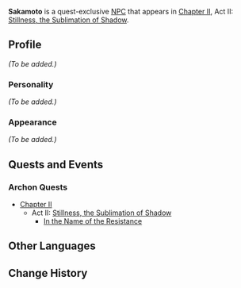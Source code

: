 {{Meta
<!-- Remove this template after adding the missing info -->
|missing_NPC_profile  = yes
}}
{{Character Infobox
|type             = Quest NPC
|image            = NPC Sakamoto.png
|region           = Inazuma
}}
'''Sakamoto''' is a quest-exclusive [[NPC]] that appears in [[Chapter II]], Act II: [[Stillness, the Sublimation of Shadow]].

==Profile==
<!-- detailed story/lore information goes here -->
''(To be added.)''

===Personality===
''(To be added.)''

===Appearance===
''(To be added.)''

==Quests and Events==
===Archon Quests===
*[[Chapter II]]
**Act II: [[Stillness, the Sublimation of Shadow]]
***[[In the Name of the Resistance]]

==Other Languages==
{{Other Languages|default_hidden = 1
|en      = Sakamoto
|zhs     = 坂本
|zhs_rm  = Bǎnběn
|zht     = 坂本
|zht_rm  = Bǎnběn
|ja      = 坂本
|ja_rm   = Sakamoto
|ko      = 사카모토
|ko_rm   = Sakamoto
|es      = Sakamoto
|fr      = Sakamoto
|ru      = Сакамото
|th      = Sakamoto
|vi      = Sakamoto
|de      = Sakamoto
|id      = Sakamoto
|pt      = Sakamoto
}}

==Change History==
{{Change History|2.0}}